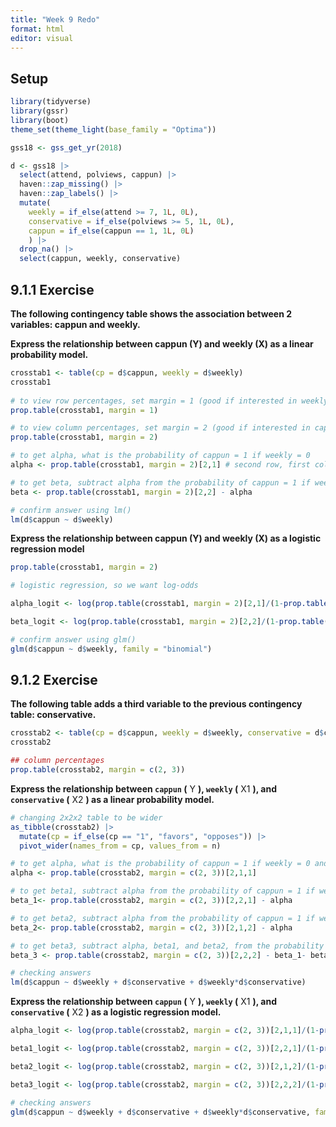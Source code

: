 ```yaml
---
title: "Week 9 Redo"
format: html
editor: visual
---
```


## Setup

```r
library(tidyverse)
library(gssr)
library(boot)
theme_set(theme_light(base_family = "Optima"))

gss18 <- gss_get_yr(2018) 

d <- gss18 |> 
  select(attend, polviews, cappun) |> 
  haven::zap_missing() |> 
  haven::zap_labels() |> 
  mutate(
    weekly = if_else(attend >= 7, 1L, 0L),
    conservative = if_else(polviews >= 5, 1L, 0L),
    cappun = if_else(cappun == 1, 1L, 0L)
    ) |> 
  drop_na() |> 
  select(cappun, weekly, conservative) 
```

## 9.1.1 Exercise

**The following contingency table shows the association between 2 variables: cappun and weekly.**

**Express the relationship between cappun (Y) and weekly (X) as a linear probability model.**

```r
crosstab1 <- table(cp = d$cappun, weekly = d$weekly)
crosstab1
 
# to view row percentages, set margin = 1 (good if interested in weekly as y, cappun as x)
prop.table(crosstab1, margin = 1)

# to view column percentages, set margin = 2 (good if interested in cappun as y, weekly as x)
prop.table(crosstab1, margin = 2)

# to get alpha, what is the probability of cappun = 1 if weekly = 0
alpha <- prop.table(crosstab1, margin = 2)[2,1] # second row, first column

# to get beta, subtract alpha from the probability of cappun = 1 if weekly = 1
beta <- prop.table(crosstab1, margin = 2)[2,2] - alpha

# confirm answer using lm()
lm(d$cappun ~ d$weekly)
```

**Express the relationship between cappun (Y) and weekly (X) as a logistic regression model**

```r
prop.table(crosstab1, margin = 2)

# logistic regression, so we want log-odds

alpha_logit <- log(prop.table(crosstab1, margin = 2)[2,1]/(1-prop.table(crosstab1, margin = 2)[2,1]))

beta_logit <- log(prop.table(crosstab1, margin = 2)[2,2]/(1-prop.table(crosstab1, margin = 2)[2,2]))-alpha_logit

# confirm answer using glm()
glm(d$cappun ~ d$weekly, family = "binomial")
```

## 9.1.2 Exercise

**The following table adds a third variable to the previous contingency table: conservative.**

```r
crosstab2 <- table(cp = d$cappun, weekly = d$weekly, conservative = d$conservative)
crosstab2

## column percentages
prop.table(crosstab2, margin = c(2, 3))

```

**Express the relationship between `cappun` (** Y **), `weekly` (** X1 **), and `conservative` (** X2 **) as a linear probability model.**

```r
# changing 2x2x2 table to be wider
as_tibble(crosstab2) |> 
  mutate(cp = if_else(cp == "1", "favors", "opposes")) |> 
  pivot_wider(names_from = cp, values_from = n)

# to get alpha, what is the probability of cappun = 1 if weekly = 0 and conservative = 0?
alpha <- prop.table(crosstab2, margin = c(2, 3))[2,1,1]

# to get beta1, subtract alpha from the probability of cappun = 1 if weekly = 1 and conservative = 0
beta_1<- prop.table(crosstab2, margin = c(2, 3))[2,2,1] - alpha

# to get beta2, subtract alpha from the probability of cappun = 1 if weekly = 0 and conservative = 1
beta_2<- prop.table(crosstab2, margin = c(2, 3))[2,1,2] - alpha

# to get beta3, subtract alpha, beta1, and beta2, from the probability of cappun = 1 if weekly = 1 and conservative = 1
beta_3 <- prop.table(crosstab2, margin = c(2, 3))[2,2,2] - beta_1- beta_2-alpha

# checking answers
lm(d$cappun ~ d$weekly + d$conservative + d$weekly*d$conservative)
```

**Express the relationship between `cappun` (** Y **), `weekly` (** X1 **), and `conservative` (** X2 **) as a logistic regression model.**

```r
alpha_logit <- log(prop.table(crosstab2, margin = c(2, 3))[2,1,1]/(1-prop.table(crosstab2, margin = c(2, 3))[2,1,1]))

beta1_logit <- log(prop.table(crosstab2, margin = c(2, 3))[2,2,1]/(1-prop.table(crosstab2, margin = c(2, 3))[2,2,1]))-alpha_logit

beta2_logit <- log(prop.table(crosstab2, margin = c(2, 3))[2,1,2]/(1-prop.table(crosstab2, margin = c(2, 3))[2,1,2]))-alpha_logit

beta3_logit <- log(prop.table(crosstab2, margin = c(2, 3))[2,2,2]/(1-prop.table(crosstab2, margin = c(2, 3))[2,2,2])) - beta2_logit - beta1_logit - alpha_logit

# checking answers
glm(d$cappun ~ d$weekly + d$conservative + d$weekly*d$conservative, family = "binomial")
```
